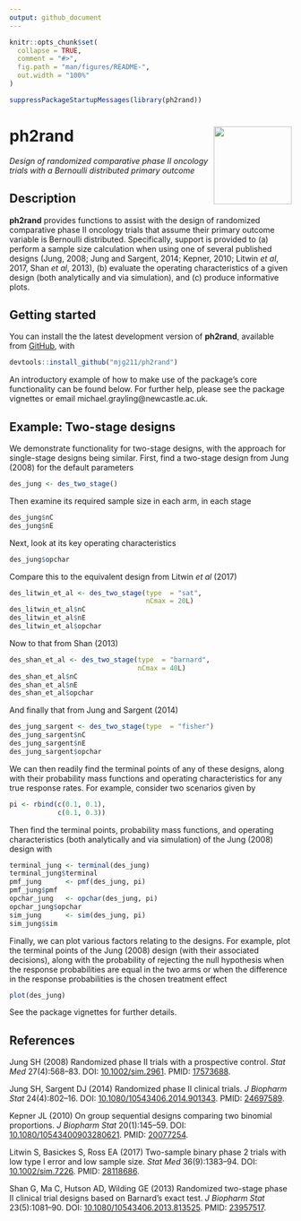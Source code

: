 ```yaml
---
output: github_document
---
```


<!-- README.md is generated from README.Rmd. Please edit that file -->

```r
knitr::opts_chunk$set(
  collapse = TRUE,
  comment = "#>",
  fig.path = "man/figures/README-",
  out.width = "100%"
)
```

```r
suppressPackageStartupMessages(library(ph2rand))
```

# ph2rand <img src='man/figures/ph2rand.png' align="right" height="139" />

*Design of randomized comparative phase II oncology trials with a Bernoulli distributed primary outcome*

## Description

__ph2rand__ provides functions to assist with the design of randomized comparative phase II oncology trials that assume their primary outcome variable is Bernoulli distributed.
Specifically, support is provided to (a) perform a sample size calculation when using one of several published designs (Jung, 2008; Jung and Sargent, 2014; Kepner, 2010; Litwin *et al*, 2017, Shan *et al*, 2013), (b) evaluate the operating characteristics of a given design (both analytically and via simulation), and (c) produce informative plots.

## Getting started

You can install the the latest development version of __ph2rand__, available from [GitHub](https://github.com/), with

```r
devtools::install_github("mjg211/ph2rand")
```

An introductory example of how to make use of the package’s core functionality can be found below.
For further help, please see the package vignettes or email michael.grayling@newcastle.ac.uk.

## Example: Two-stage designs

We demonstrate functionality for two-stage designs, with the approach for single-stage designs being similar.
First, find a two-stage design from Jung (2008) for the default parameters

```r
des_jung <- des_two_stage()
```

Then examine its required sample size in each arm, in each stage

```r
des_jung$nC
des_jung$nE
```

Next, look at its key operating characteristics

```r
des_jung$opchar
```

Compare this to the equivalent design from Litwin *et al* (2017)

```r
des_litwin_et_al <- des_two_stage(type  = "sat",
                                  nCmax = 20L)
des_litwin_et_al$nC
des_litwin_et_al$nE
des_litwin_et_al$opchar
```

Now to that from Shan (2013)

```r
des_shan_et_al <- des_two_stage(type  = "barnard",
                                nCmax = 40L)
des_shan_et_al$nC
des_shan_et_al$nE
des_shan_et_al$opchar
```

And finally that from Jung and Sargent (2014)

```r
des_jung_sargent <- des_two_stage(type  = "fisher")
des_jung_sargent$nC
des_jung_sargent$nE
des_jung_sargent$opchar
```

We can then readily find the terminal points of any of these designs, along with their probability mass functions and operating characteristics for any true response rates.
For example, consider two scenarios given by

```r
pi <- rbind(c(0.1, 0.1),
            c(0.1, 0.3))
```

Then find the terminal points, probability mass functions, and operating characteristics (both analytically and via simulation) of the Jung (2008) design with

```r
terminal_jung <- terminal(des_jung)
terminal_jung$terminal
pmf_jung      <- pmf(des_jung, pi)
pmf_jung$pmf
opchar_jung   <- opchar(des_jung, pi)
opchar_jung$opchar
sim_jung      <- sim(des_jung, pi)
sim_jung$sim
```

Finally, we can plot various factors relating to the designs.
For example, plot the terminal points of the Jung (2008) design (with their associated decisions), along with the probability of rejecting the null hypothesis when the response probabilities are equal in the two arms or when the difference in the response probabilities is the chosen treatment effect

```r
plot(des_jung)
```

See the package vignettes for further details.

## References

Jung SH (2008) Randomized phase II trials with a prospective control.
*Stat Med* 27(4):568--83.
DOI: [10.1002/sim.2961](https://doi.org/10.1002/sim.2961).
PMID: [17573688](https://pubmed.ncbi.nlm.nih.gov/17573688).

Jung SH, Sargent DJ (2014) Randomized phase II clinical trials.
*J Biopharm Stat* 24(4):802--16.
DOI: [10.1080/10543406.2014.901343](https://doi.org/10.1080/10543406.2014.901343).
PMID: [24697589](https://pubmed.ncbi.nlm.nih.gov/24697589).

Kepner JL (2010) On group sequential designs comparing two binomial proportions.
*J Biopharm Stat* 20(1):145--59.
DOI: [10.1080/10543400903280621](https://doi.org/10.1080/10543400903280621).
PMID: [20077254](https://pubmed.ncbi.nlm.nih.gov/20077254).

Litwin S, Basickes S, Ross EA (2017) Two-sample binary phase 2 trials with low type I error and low sample size.
*Stat Med* 36(9):1383--94.
DOI: [10.1002/sim.7226](https://doi.org/10.1002/sim.7226).
PMID: [28118686](https://pubmed.ncbi.nlm.nih.gov/28118686).

Shan G, Ma C, Hutson AD, Wilding GE (2013) Randomized two-stage phase II clinical trial designs based on Barnard's exact test.
*J Biopharm Stat* 23(5):1081--90.
DOI: [10.1080/10543406.2013.813525](https://doi.org/10.1080/10543406.2013.813525).
PMID: [23957517](https://pubmed.ncbi.nlm.nih.gov/23957517).